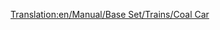 [[Translation:en/Manual/Base Set/Trains/Coal Car]]
{{it/Manual/Base Set/Trains/Vagoni|Picture= [[File:en/Manual/Base Set/Trains/Coaltruck.png]]
|Name=Carro trasporto carbone
|NormalCost=€ 2.062
|NormalWeight=18 / 48 t
|NormalCapacity=30 tonnellate di carbone
|MonoCost="
|MonoWeight=18 / 53 t
|MonoCapacity=35 tonnellate di carbone
|MagCost="
|MagWeight=18 / 55 t
|MagCapacity=37 tonnellate di carbone
|Description=Il carro per il trasporto [[it/Carbone|carbone]] è specializzato in questo tipo di carico prodotto dalle miniere di carbone e utilizzato dalle centrali elettriche. È disponibile solo per i climi [[en/Clima#temperato|temperato]], [[en/Clima#sub-artico|sub-artico]].
}}